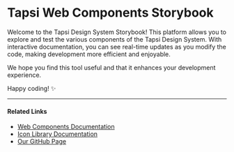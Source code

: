 # Tapsi Web Components Storybook

Welcome to the Tapsi Design System Storybook! This platform allows you to explore and test the various components of the Tapsi Design System. With interactive documentation, you can see real-time updates as you modify the code, making development more efficient and enjoyable.

We hope you find this tool useful and that it enhances your development experience.

Happy coding! ✨

---


#### Related Links

- [Web Components Documentation](https://tap30.github.io/web-components)
- [Icon Library Documentation](https://tap30.github.io/icons)
- [Our GitHub Page](https://github.com/Tap30/web-components)
